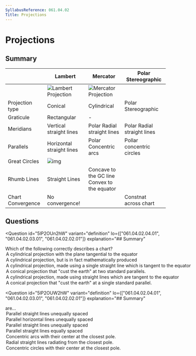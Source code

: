 ```yaml
---
SyllabusReference: 061.04.02
Title: Projections
---
```


# Projections

## Summary

|                   | Lambert                                            | Mercator                                            | Polar Stereographic         |
| ----------------- | -------------------------------------------------- | --------------------------------------------------- | --------------------------- |
|                   | ![Lambert Projection](images/061.04.02.02-01.jpeg) | ![Mercator Projection](images/061.04.02.03-01.jpeg) |                             |
| Projection type   | Conical                                            | Cylindrical                                         | Polar Stereographic         |
| Graticule         | Rectangular                                        | -                                                   |                             |
| Meridians         | Vertical straight lines                            | Polar Radial straight lines                         | Polar Radial straight lines |
| Parallels         | Horizontal straight lines                          | Polar Concentric arcs                               | Pollar concentric circles   |
| Great Circles     | ![img]()                                           |                                                     |                             |
| Rhumb Lines       | Straight Lines                                     | Concave to the GC line <br> Convex to the equator   |                             |
| Chart Convergence | No convergence!                                    |                                                     | Constnat across chart       |

## Questions

<Question
  id="5lP2OUn2hW"
  variant="definition"
  lo={["061.04.02.04.01", "061.04.02.03.01", "061.04.02.02.01"]}
  explanation="## Summary"
>
  <Text variant="oneCorrect">
    Which of the following correctly describes a <Subject /> chart?
  </Text>
  <Option id="5lP2OUn2hW-1" key="1" subject={["Mercator"]} why="">
    A cylindrical projection with the plane tangential to the equator
  </Option>
  <Option id="5lP2OUn2hW-2" key="1" subject={["Mercator"]} why="">
    A cylindrical projection, but is in fact mathematically produced
  </Option>
  <Option id="5lP2OUn2hW-3" key="1" subject={["Mercator"]} why="">
    A cylindrical projection, made using a single straight line which is tangent
    to the equator
  </Option>
  <Option id="5lP2OUn2hW-4" subject={["Lambert"]} why="">
    A conical projection that "cust the earth" at two standard parallels.
  </Option>
  <Option
    id="5lP2OUn2hW-5"
    why="Closely describes a Mercator projection, but A single straight line is used, not multiple"
  >
    A cylindrical projection, made using straight lines which are tangent to the
    equator
  </Option>
  <Option
    id="5lP2OUn2hW-6"
    why="Closely describes a Lambert projection, but two standard parallels are cut, not one."
  >
    A conical projection that "cust the earth" at a single standard parallel.
  </Option>
</Question>

<Question
  id="5lP2OUW2hW"
  variant="definition"
  lo={["061.04.02.04.01", "061.04.02.03.01", "061.04.02.02.01"]}
  explanation="## Summary"
>
  <Text variant="oneCorrect">
    <Subject /> are...
  </Text>
  <Option
    id="5lP2OUW2hW-1"
    subject={["Parallels of latitude on a Direct Mercator Chart"]}
  >
    Parallel straight lines unequally spaced
  </Option>
  <Option
    id="5lP2OUW2hW-2"
    subject={["Parallels of latitude on a Direct Mercator Chart"]}
  >
    Parallel horizontal lines unequally spaced
  </Option>
  <Option
    id="5lP2OUW2hW-3"
    subject={["Parallels of latitude on a Conformal Lambert Chart"]}
  >
    Parallel straight lines unequally spaced
  </Option>
  <Option
    id="5lP2OUW2hW-4"
    subject={["Meridians on a Conformal Lambert Chart"]}
  >
    Parallel straight lines equally spaced
  </Option>
  <Option id="5lP2OUW2hW-5" subject={["Parallels on a Direct Mercator Chart"]}>
    Concentric arcs with their center at the closest pole.
  </Option>
  <Option
    id="5lP2OUW2hW-6"
    subject={[
      "Meridians on a Direct Mercator Chart",
      "Meridians on a Polar Stereographic Chart",
    ]}
  >
    Radial straight lines radiating from the closest pole.
  </Option>
  <Option
    id="5lP2OUW2hW-7"
    subject={["Parallels on a Polar Stereographic Chart"]}
  >
    Concentric circles with their center at the closest pole.
  </Option>
</Question>
